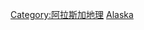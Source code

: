 {{Catnav|頁面分類|地理|各國地理|各國城市|美國城市}}
{{Catnav|頁面分類|人类社会|城市|各國城市|美國城市}}
{{Commonscat|Cities in Alaska}}

[[Category:阿拉斯加地理|Category:阿拉斯加地理]]
[[Category:美國各州城市|Alaska]]